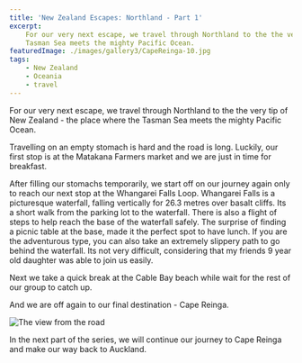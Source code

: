 ```yaml
---
title: 'New Zealand Escapes: Northland - Part 1'
excerpt:
    For our very next escape, we travel through Northland to the the very tip of New Zealand - the place where the
    Tasman Sea meets the mighty Pacific Ocean.
featuredImage: ./images/gallery3/CapeReinga-10.jpg
tags:
    - New Zealand
    - Oceania
    - travel
---
```


For our very next escape, we travel through Northland to the the very tip of New Zealand - the place where the Tasman
Sea meets the mighty Pacific Ocean.

Travelling on an empty stomach is hard and the road is long. Luckily, our first stop is at the Matakana Farmers market
and we are just in time for breakfast.

<ImageGallery relativeDirectory={props.path} subDirectory="gallery1" />

After filling our stomachs temporarily, we start off on our journey again only to reach our next stop at the Whangarei
Falls Loop. Whangarei Falls is a picturesque waterfall, falling vertically for 26.3 metres over basalt cliffs. Its a
short walk from the parking lot to the waterfall. There is also a flight of steps to help reach the base of the
waterfall safely. The surprise of finding a picnic table at the base, made it the perfect spot to have lunch. If you are
the adventurous type, you can also take an extremely slippery path to go behind the waterfall. Its not very difficult,
considering that my friends 9 year old daughter was able to join us easily.

<ImageGallery relativeDirectory={props.path} subDirectory="gallery2" />

Next we take a quick break at the Cable Bay beach while wait for the rest of our group to catch up.

<ImageGallery relativeDirectory={props.path} subDirectory="gallery3" />

And we are off again to our final destination - Cape Reinga.

![The view from the road](./images/CapeReinga-9.jpg)

In the next part of the series, we will continue our journey to Cape Reinga and make our way back to Auckland.

